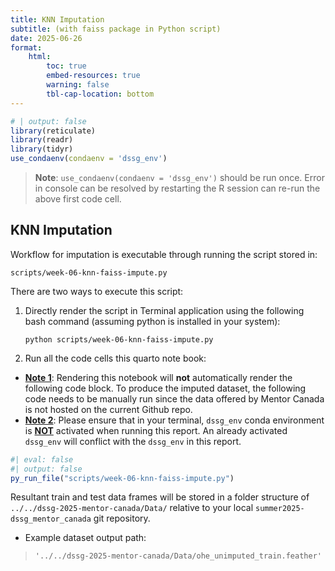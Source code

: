 ```yaml
---
title: KNN Imputation 
subtitle: (with faiss package in Python script)
date: 2025-06-26
format: 
    html:
        toc: true
        embed-resources: true
        warning: false
        tbl-cap-location: bottom
---
```


```r
# | output: false
library(reticulate)
library(readr)
library(tidyr)
use_condaenv(condaenv = 'dssg_env') 
```

> **Note**: `use_condaenv(condaenv = 'dssg_env')` should be run once. Error in console can be resolved by restarting the R session can re-run the above first code cell.

## KNN Imputation

Workflow for imputation is executable through running the script stored in:

`scripts/week-06-knn-faiss-impute.py`

There are two ways to execute this script:

1.  Directly render the script in Terminal application using the following bash command (assuming python is installed in your system):

    `python scripts/week-06-knn-faiss-impute.py`

2.  Run all the code cells this quarto note book:

-   [**Note 1**]{.underline}: Rendering this notebook will **not** automatically render the following code block. To produce the imputed dataset, the following code needs to be manually run since the data offered by Mentor Canada is not hosted on the current Github repo.
-   [**Note 2**]{.underline}: Please ensure that in your terminal, `dssg_env` conda environment is [**NOT**]{.underline} activated when running this report. An already activated `dssg_env` will conflict with the `dssg_env` in this report.

```r
#| eval: false
#| output: false
py_run_file("scripts/week-06-knn-faiss-impute.py")
```

Resultant train and test data frames will be stored in a folder structure of `../../dssg-2025-mentor-canada/Data/` relative to your local `summer2025-dssg_mentor_canada` git repository.

-   Example dataset output path:

<div>

> ```         
> '../../dssg-2025-mentor-canada/Data/ohe_unimputed_train.feather'
> ```

</div>